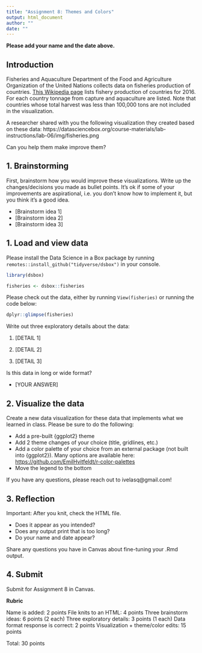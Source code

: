 ```yaml
---
title: "Assignment 8: Themes and Colors"
output: html_document
author: ""
date: ""
---
```


**Please add your name and the date above.**

## Introduction

Fisheries and Aquaculture Department of the Food and Agriculture Organization of the United Nations collects data on fisheries production of countries. [This Wikipedia page](https://en.wikipedia.org/wiki/Fishing_industry_by_country) lists fishery production of countries for 2016. For each country tonnage from capture and aquaculture are listed. Note that countries whose total harvest was less than 100,000 tons are not included in the visualization.

A researcher shared with you the following visualization they created based on these data: https://datasciencebox.org/course-materials/lab-instructions/lab-06/img/fisheries.png

Can you help them make improve them? 

## 1. Brainstorming

First, brainstorm how you would improve these visualizations. Write up the changes/decisions you made as bullet points. It’s ok if some of your improvements are aspirational, i.e. you don’t know how to implement it, but you think it’s a good idea.

- [Brainstorm idea 1]
- [Brainstorm idea 2]
- [Brainstorm idea 3]

## 1. Load and view data

Please install the Data Science in a Box package by running `remotes::install_github("tidyverse/dsbox")` in your console.

```r
library(dsbox)

fisheries <- dsbox::fisheries
```

Please check out the data, either by running `View(fisheries)` or running the code below:

```r
dplyr::glimpse(fisheries)
```

Write out three exploratory details about the data:

1. [DETAIL 1]

2. [DETAIL 2]

3. [DETAIL 3]

Is this data in long or wide format?

- [YOUR ANSWER]

## 2. Visualize the data

Create a new data visualization for these data that implements what we learned in class. Please be sure to do the following:

- Add a pre-built {ggplot2} theme
- Add 2 theme changes of your choice (title, gridlines, etc.)
- Add a color palette of your choice from an external package (not built into {ggplot2}). Many options are available here: <https://github.com/EmilHvitfeldt/r-color-palettes>
- Move the legend to the bottom

If you have any questions, please reach out to ivelasq@gmail.com!

## 3. Reflection

Important: After you knit, check the HTML file. 

- Does it appear as you intended?
- Does any output print that is too long?
- Do your name and date appear?

Share any questions you have in Canvas about fine-tuning your .Rmd output.

## 4. Submit

Submit for Assignment 8 in Canvas. 

**Rubric**

Name is added: 2 points
File knits to an HTML: 4 points
Three brainstorm ideas: 6 points (2 each)
Three exploratory details: 3 points (1 each)
Data format response is correct: 2 points
Visualization + theme/color edits: 15 points

Total: 30 points

